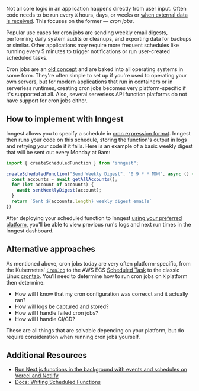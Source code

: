Not all core logic in an application happens directly from user input. Often code needs to be run every `X` hours, days, or weeks or [when external data is received](/patterns/build-reliable-webhooks). This focuses on the former &mdash; _cron jobs_.

Popular use cases for cron jobs are sending weekly email digests, performing daily system audits or cleanups, and exporting data for backups or similar. Other applications may require more frequent schedules like running every 5 minutes to trigger notifications or run user-created scheduled tasks.

Cron jobs are an [old concept](https://en.wikipedia.org/wiki/Cron) and are baked into all operating systems in some form. They're often simple to set up if you're used to operating your own servers, but for modern applications that run in containers or in serverless runtimes, creating cron jobs becomes very platform-specific if it's supported at all. Also, several serverless API function platforms do not have support for cron jobs either.

## How to implement with Inngest

Inngest allows you to specify a schedule in [cron expression format](https://crontab.guru/). Inngest then runs your code on this schedule, storing the function's output in logs and retrying your code if it fails. Here is an example of a basic weekly digest that will be sent out every Monday at 9am:

```js
import { createScheduledFunction } from "inngest";

createScheduledFunction("Send Weekly Digest", "0 9 * * MON", async () => {
  const accounts = await getAllAccounts();
  for (let account of accounts) {
    await sentWeeklyDigest(account);
  }
  return `Sent ${accounts.length} weekly digest emails`
})
```

After deploying your scheduled function to Inngest [using your preferred platform]((/docs/deploy?ref=patterns)), you'll be able to view previous run's logs and next run times in the Inngest dashboard.

## Alternative approaches

As mentioned above, cron jobs today are very often platform-specific, from the Kubernetes' [`CronJob`](https://kubernetes.io/docs/concepts/workloads/controllers/cron-jobs/) to the AWS ECS [Scheduled Task](https://docs.aws.amazon.com/AmazonECS/latest/developerguide/scheduled_tasks.html) to the classic Linux [crontab](https://opensource.com/article/17/11/how-use-cron-linux). You'll need to determine how to run cron jobs on `X` platform then determine:

- How will I know that my cron configuration was correcct and it actually ran?
- How will logs be captured and stored?
- How will I handle failed cron jobs?
- How will I handle CI/CD?

These are all things that are solvable depending on your platform, but do require consideration when running cron jobs yourself.

## Additional Resources

* [Run Next.js functions in the background with events and schedules on Vercel and Netlify](/blog/run-nextjs-functions-in-the-background?ref=patterns)
* [Docs: Writing Scheduled Functions](/docs/functions?ref=patterns#writing-a-scheduled-function)